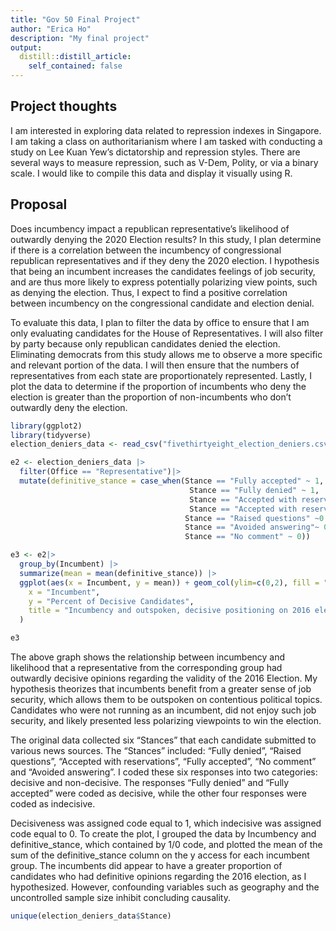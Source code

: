 ```yaml
---
title: "Gov 50 Final Project"
author: "Erica Ho"
description: "My final project"
output:
  distill::distill_article:
    self_contained: false
---
```



## Project thoughts

I am interested in exploring data related to repression indexes in Singapore. I am taking a class on authoritarianism where I am tasked with conducting a study on Lee Kuan Yew's dictatorship and repression styles. There are several ways to measure repression, such as V-Dem, Polity, or via a binary scale. I would like to compile this data and display it visually using R. 

## Proposal 

Does incumbency impact a republican representative's likelihood of outwardly denying the 2020 Election results? In this study, I plan determine if there is a correlation between the incumbency of congressional republican representatives and if they deny the 2020 election. I hypothesis that being an incumbent increases the candidates feelings of job security, and are thus more likely to express potentially polarizing view points, such as denying the election. Thus, I expect to find a positive correlation between incumbency on the congressional candidate and election denial. 

To evaluate this data, I plan to filter the data by office to ensure that I am only evaluating candidates for the House of Representatives. I will also filter by party because only republican candidates denied the election. Eliminating democrats from this study allows me to observe a more specific and relevant portion of the data. I will then ensure that the numbers of representatives from each state are proportionately represented. Lastly, I plot the data to determine if the proportion of incumbents who deny the election is greater than the proportion of non-incumbents who don't outwardly deny the election.

```r
library(ggplot2)
library(tidyverse)
election_deniers_data <- read_csv("fivethirtyeight_election_deniers.csv")

e2 <- election_deniers_data |>
  filter(Office == "Representative")|>
  mutate(definitive_stance = case_when(Stance == "Fully accepted" ~ 1,
                                        Stance == "Fully denied" ~ 1,
                                        Stance == "Accepted with reservations" ~ 0,
                                        Stance == "Accepted with reservations" ~  0,
                                       Stance == "Raised questions" ~0 , 
                                       Stance == "Avoided answering"~ 0 , 
                                       Stance == "No comment" ~ 0))

e3 <- e2|>  
  group_by(Incumbent) |>
  summarize(mean = mean(definitive_stance)) |>
  ggplot(aes(x = Incumbent, y = mean)) + geom_col(ylim=c(0,2), fill = "steelblue1") + labs(
    x = "Incumbent",
    y = "Percent of Decisive Candidates",
    title = "Incumbency and outspoken, decisive positioning on 2016 election validity"
  )

e3
```
The above graph shows the relationship between incumbency and likelihood that a representative from the corresponding group had outwardly decisive opinions regarding the validity of the 2016 Election. My hypothesis theorizes that incumbents benefit from a greater sense of job security, which allows them to be outspoken on contentious political topics. Candidates who were not running as an incumbent, did not enjoy such job security, and likely presented less polarizing viewpoints to win the election.

The original data collected six "Stances" that each candidate submitted to various news sources. The "Stances" included: "Fully denied", "Raised questions", "Accepted with reservations", "Fully accepted", "No comment" and "Avoided answering". I coded these six responses into two categories: decisive and non-decisive. The responses "Fully denied" and "Fully accepted" were coded as decisive, while the other four responses were coded as indecisive. 

Decisiveness was assigned code equal to 1, which indecisive was assigned code equal to 0. To create the plot, I grouped the data by Incumbency and definitive_stance, which contained by 1/0 code, and plotted the mean of the sum of the definitive_stance column on the y access for each incumbent group. The incumbents did appear to have a greater proportion of candidates who had definitive opinions regarding the 2016 election, as I hypothesized. However, confounding variables such as geography and the uncontrolled sample size inhibit concluding causality. 

```r
unique(election_deniers_data$Stance)
```

